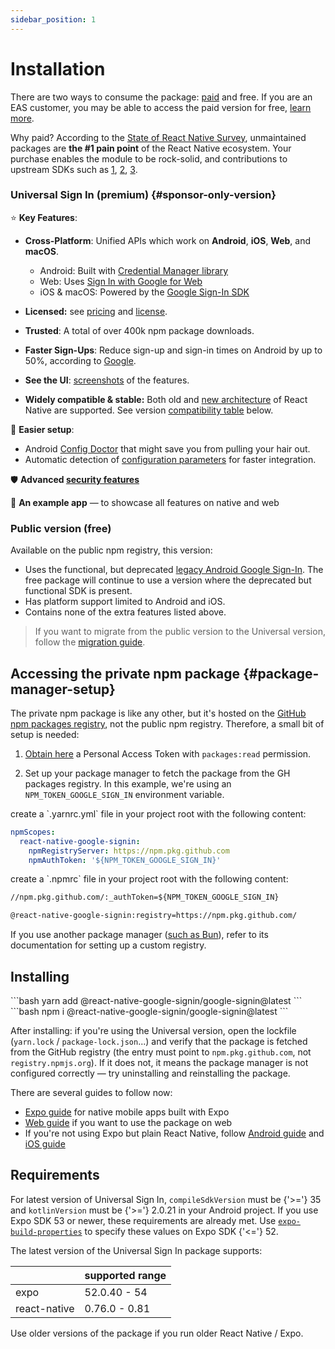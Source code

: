 ```yaml
---
sidebar_position: 1
---
```


# Installation

There are two ways to consume the package: [paid](https://universal-sign-in.com) and free. If you are an EAS customer, you may be able to access the paid version for free, [learn more](https://forms.gle/tpP7TfUGW1CwgaEZ8).

Why paid? According to the [State of React Native Survey](https://results.2024.stateofreactnative.com/en-US/opinions/#opinions_pain_points_multiple), unmaintained packages are **the #1 pain point** of the React Native ecosystem. Your purchase enables the module to be rock-solid, and contributions to upstream SDKs such as [1](https://github.com/openid/AppAuth-iOS/pull/788), [2](https://github.com/google/GoogleSignIn-iOS/pull/402), [3](https://github.com/googlesamples/google-services/issues/426).

[//]: # '🌟'

### Universal Sign In (premium) {#sponsor-only-version}

⭐️ **Key Features**:

- **Cross-Platform**: Unified APIs which work on **Android**, **iOS**, **Web**, and **macOS**.
  - Android: Built with [Credential Manager library](https://developers.google.com/identity/android-credential-manager)
  - Web: Uses [Sign In with Google for Web](https://developers.google.com/identity/gsi/web/guides/features)
  - iOS & macOS: Powered by the [Google Sign-In SDK](https://developers.google.com/identity/sign-in/ios/start)

- **Licensed:** see [pricing](https://universal-sign-in.com/#pricing) and [license](https://universal-sign-in.com/license).
- **Trusted**: A total of over 400k npm package downloads.
- **Faster Sign-Ups**: Reduce sign-up and sign-in times on Android by up to 50%, according to [Google](https://developer.android.com/identity/sign-in/legacy-gsi-migration#authentication).
- **See the UI**: [screenshots](screenshots) of the features.
- **Widely compatible & stable:** Both old and [new architecture](https://reactnative.dev/architecture/landing-page) of React Native are supported. See version [compatibility table](#requirements) below.

🔧 **Easier setup**:

- Android [Config Doctor](/docs/config-doctor) that might save you from pulling your hair out.
- Automatic detection of [configuration parameters](one-tap#automatic-config) for faster integration.

🛡️ **Advanced [security features](/docs/security)**

[//]: # '🖥️ **Unified API** - Write code once, deploy everywhere.'

📱 **An example app** — to showcase all features on native and web

### Public version (free)

Available on the public npm registry, this version:

- Uses the functional, but deprecated [legacy Android Google Sign-In](https://web.archive.org/web/20240308064911/https://developers.google.com/identity/sign-in/android/start-integrating). The free package will continue to use a version where the deprecated but functional SDK is present.
- Has platform support limited to Android and iOS.
- Contains none of the extra features listed above.

> If you want to migrate from the public version to the Universal version, follow the [migration guide](migrating#migrating-from-original-to-universal-sign-in).

## Accessing the private npm package {#package-manager-setup}

The private npm package is like any other, but it's hosted on the [GitHub npm packages registry](https://docs.github.com/en/packages/working-with-a-github-packages-registry/working-with-the-npm-registry), not the public npm registry. Therefore, a small bit of setup is needed:

1. [Obtain here](https://github.com/settings/tokens/new?description=react-native-google-sign-in&scopes=read:packages) a Personal Access Token with `packages:read` permission.

2. Set up your package manager to fetch the package from the GH packages registry. In this example, we're using an `NPM_TOKEN_GOOGLE_SIGN_IN` environment variable.


<Tabs queryString="package-manager">

  <TabItem value="yarn" label="yarn v3+">
    create a `.yarnrc.yml` file in your project root with the following content:

```yml title=".yarnrc.yml"
npmScopes:
  react-native-google-signin:
    npmRegistryServer: https://npm.pkg.github.com
    npmAuthToken: '${NPM_TOKEN_GOOGLE_SIGN_IN}'
```

  </TabItem>

  <TabItem value="npm" label="npm / yarn v1">
    create a `.npmrc` file in your project root with the following content:

```txt title=".npmrc"
//npm.pkg.github.com/:_authToken=${NPM_TOKEN_GOOGLE_SIGN_IN}

@react-native-google-signin:registry=https://npm.pkg.github.com/
```

  </TabItem>

</Tabs>

If you use another package manager ([such as Bun](https://bun.sh/docs/install/registries)), refer to its documentation for setting up a custom registry.

## Installing

<Tabs queryString="package-manager">
  <TabItem value="yarn" label="yarn">
    ```bash
    yarn add @react-native-google-signin/google-signin@latest
    ```

  </TabItem>

  <TabItem value="npm" label="npm">
    ```bash
    npm i @react-native-google-signin/google-signin@latest
    ```

  </TabItem>

</Tabs>

After installing: if you're using the Universal version, open the lockfile (`yarn.lock` / `package-lock.json`...) and verify that the package is fetched from the GitHub registry (the entry must point to `npm.pkg.github.com`, not `registry.npmjs.org`). If it does not, it means the package manager is not configured correctly — try uninstalling and reinstalling the package.

There are several guides to follow now:

- [Expo guide](setting-up/expo) for native mobile apps built with Expo
- [Web guide](setting-up/web) if you want to use the package on web
- If you're not using Expo but plain React Native, follow [Android guide](setting-up/android) and [iOS guide](setting-up/ios)

## Requirements

For latest version of Universal Sign In, `compileSdkVersion` must be {'>='} 35 and `kotlinVersion` must be {'>='} 2.0.21 in your Android project. If you use Expo SDK 53 or newer, these requirements are already met. Use [`expo-build-properties`](https://docs.expo.dev/versions/latest/sdk/build-properties/#example-appjson-with-config-plugin) to specify these values on Expo SDK {'<='} 52.

The latest version of the Universal Sign In package supports:

|              | supported range |
| ------------ | --------------- |
| expo         | 52.0.40 - 54    |
| react-native | 0.76.0 - 0.81   |

Use older versions of the package if you run older React Native / Expo.
